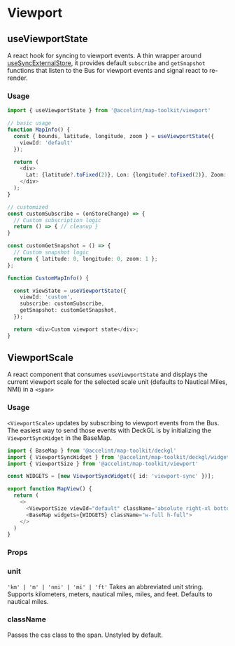 
<Meta of={ViewportStories} />

# Viewport

## useViewportState
A react hook for syncing to viewport events.  A thin wrapper around [useSyncExternalStore](https://react.dev/reference/react/useSyncExternalStore), it provides default `subscribe` and `getSnapshot` functions that listen to the Bus for viewport events and signal react to re-render.

### Usage

```typescript
import { useViewportState } from '@accelint/map-toolkit/viewport'

// basic usage
function MapInfo() {
  const { bounds, latitude, longitude, zoom } = useViewportState({
    viewId: 'default'
  });

  return (
    <div>
      Lat: {latitude?.toFixed(2)}, Lon: {longitude?.toFixed(2)}, Zoom: {zoom}
    </div>
  );
}

// customized
const customSubscribe = (onStoreChange) => {
  // Custom subscription logic
  return () => { // cleanup }
}

const customGetSnapshot = () => {
  // Custom snapshot logic
  return { latitude: 0, longitude: 0, zoom: 1 };
};

function CustomMapInfo() {

  const viewState = useViewportState({
    viewId: 'custom',
    subscribe: customSubscribe,
    getSnapshot: customGetSnapshot,
  });

  return <div>Custom viewport state</div>;
}
```

## ViewportScale
A react component that consumes `useViewportState` and displays the current viewport scale for the selected scale unit (defaults to Nautical Miles, NMI) in a `<span>`

### Usage

`<ViewportScale>` updates by subscribing to viewport events from the Bus.  The easiest way to send those events with DeckGL is by initializing the `ViewportSyncWidget` in the BaseMap.

```typescript
import { BaseMap } from '@accelint/map-toolkit/deckgl'
import { ViewportSyncWidget } from '@accelint/map-toolkit/deckgl/widgets/viewport-sync'
import { ViewportSize } from '@accelint/map-toolkit/viewport'

const WIDGETS = [new ViewportSyncWidget({ id: 'viewport-sync' })];

export function MapView() {
  return (
    <>
      <ViewportSize viewId="default" className='absolute right-xl bottom-xl rounded-medium bg-surface-overlay p-l shadow-elevation-raised' />
      <BaseMap widgets={WIDGETS} className="w-full h-full">
    </>
  )
}
```

### Props

### unit
`'km' | 'm' | 'nmi' | 'mi' | 'ft'`
Takes an abbreviated unit string. Supports kilometers, meters, nautical miles, miles, and feet. Defaults to nautical miles.

### className
Passes the css class to the span. Unstyled by default.

